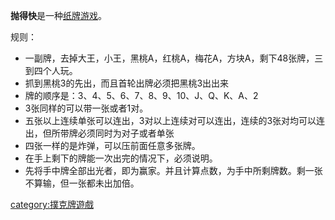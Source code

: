 {{Unreferenced|time=2017-12-11T12:55:03+00:00}}
'''抛得快'''是一种[[纸牌|纸牌]][[游戏|游戏]]。

规则：

* 一副牌，去掉大王，小王，黑桃A，红桃A，梅花A，方块A，剩下48张牌，三到四个人玩。
* 抓到黑桃3的先出，而且首轮出牌必须把黑桃3出出来
* 牌的顺序是：3、4、5、6、7、8、9、10、J、Q、K、A、2
* 3张同样的可以带一张或者1对。
* 五张以上连续单张可以连出，3对以上连续对可以连出，连续的3张对均可以连出，但所带牌必须同时为对子或者单张
* 四张一样的是炸弹，可以压前面任意多张牌。
* 在手上剩下的牌能一次出完的情况下，必须说明。
* 先将手中牌全部出光者，即为赢家。并且计算点数，为手中所剩牌数。剩一张不算输，但一张都未出加倍。

{{entertain-stub}}

[[category:撲克牌遊戲|category:撲克牌遊戲]]